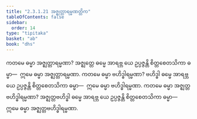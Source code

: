 ```yaml
---
title: "2.3.1.21 အဇ္ဈတ္တာရမ္မဏတ္တိက"
tableOfContents: false
sidebar:
  order: 14
type: "tipitaka"
basket: "ab"
book: "dhs"
---
```



<DynamicBreadcrumb />

<Division number="1053" book="dhs">

<Paragraph number="1718" book="dhs">
ကတမေ ဓမ္မာ အဇ္ဈတ္တာရမ္မဏာ? အဇ္ဈတ္တေ ဓမ္မေ အာရဗ္ဘ ယေ ဥပ္ပဇ္ဇန္တိ စိတ္တစေတသိကာ ဓမ္မာ—  ဣမေ ဓမ္မာ အဇ္ဈတ္တာရမ္မဏာ.
</Paragraph>

</Division>
<Division number="1054" book="dhs">

<Paragraph number="1719" book="dhs">
ကတမေ ဓမ္မာ ဗဟိဒ္ဓါရမ္မဏာ? ဗဟိဒ္ဓါ ဓမ္မေ အာရဗ္ဘ ယေ ဥပ္ပဇ္ဇန္တိ စိတ္တစေတသိကာ ဓမ္မာ—  ဣမေ ဓမ္မာ ဗဟိဒ္ဓါရမ္မဏာ.
</Paragraph>

</Division>
<Division number="1055" book="dhs">

<Paragraph number="1720" book="dhs">
ကတမေ ဓမ္မာ အဇ္ဈတ္တဗဟိဒ္ဓါရမ္မဏာ? အဇ္ဈတ္တဗဟိဒ္ဓါ ဓမ္မေ အာရဗ္ဘ ယေ ဥပ္ပဇ္ဇန္တိ စိတ္တစေတသိကာ ဓမ္မာ—  ဣမေ ဓမ္မာ အဇ္ဈတ္တဗဟိဒ္ဓါရမ္မဏာ.
</Paragraph>
</Division>